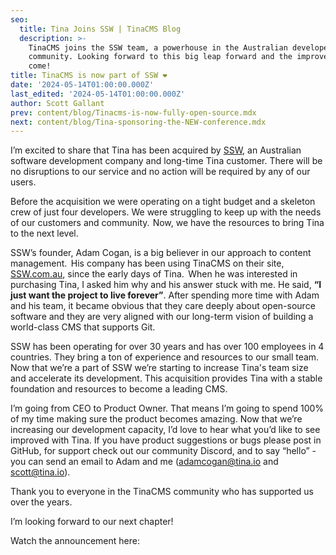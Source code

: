 ```yaml
---
seo:
  title: Tina Joins SSW | TinaCMS Blog
  description: >-
    TinaCMS joins the SSW team, a powerhouse in the Australian developer
    community. Looking forward to this big leap forward and the improvements to
    come!
title: TinaCMS is now part of SSW ❤️
date: '2024-05-14T01:00:00.000Z'
last_edited: '2024-05-14T01:00:00.000Z'
author: Scott Gallant
prev: content/blog/Tinacms-is-now-fully-open-source.mdx
next: content/blog/Tina-sponsoring-the-NEW-conference.mdx
---
```


I’m excited to share that Tina has been acquired by [SSW](https://ssw.com.au/), an Australian software development company and long-time Tina customer. There will be no disruptions to our service and no action will be required by any of our users.

Before the acquisition we were operating on a tight budget and a skeleton crew of just four developers. We were struggling to keep up with the needs of our customers and community.  Now, we have the resources to bring Tina to the next level.

SSW’s founder, Adam Cogan, is a big believer in our approach to content management.  His company has been using TinaCMS on their site, [SSW.com.au](https://ssw.com.au/), since the early days of Tina.  When he was interested in purchasing Tina, I asked him why and his answer stuck with me. He said, **“I just want the project to live forever”**. After spending more time with Adam and his team, it became obvious that they care deeply about open-source software and they are very aligned with our long-term vision of building a world-class CMS that supports Git. 

SSW has been operating for over 30 years and has over 100 employees in 4 countries. They bring a ton of experience and resources to our small team. Now that we’re a part of SSW we’re starting to increase Tina's team size and accelerate its development. This acquisition provides Tina with a stable foundation and resources to become a leading CMS. 

I’m going from CEO to Product Owner. That means I’m going to spend 100% of my time making sure the product becomes amazing. Now that we’re increasing our development capacity, I’d love to hear what you’d like to see improved with Tina. If you have product suggestions or bugs please post in GitHub, for support check out our community Discord, and to say “hello” - you can send an email to Adam and me ([adamcogan@tina.io](mailto\:adamcogan@tina.io) and [scott@tina.io](mailto\:scott@tina.io)). 

Thank you to everyone in the TinaCMS community who has supported us over the years. 

I’m looking forward to our next chapter!

Watch the announcement here:

<Youtube embedSrc="https://www.youtube.com/embed/SjDsLgpuaJI" />
